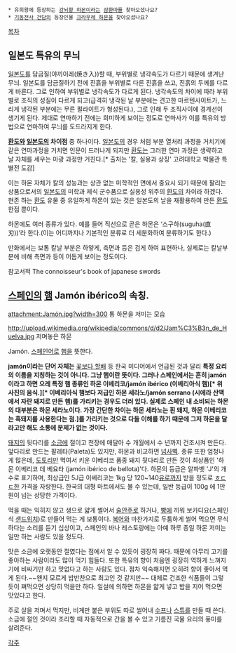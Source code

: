  * 유희왕에 등장하는 [[강뇌황 하몬]]이라는 [[삼환마]]를 찾아오셨나요?
 * [[기동전사 건담]]의 등장인물 [[크라우레 하몬]]을 찾아오셨나요?

[[목차]]
== 일본도 특유의 무늬 ==
[[일본도]]를 담금질(야끼이레(焼き入))할 때, 부위별로 냉각속도가 다르기 때문에 생겨난 무늬. 
일본도를 담금질하기 전에 진흙을 부위별로 다른 진흙을 쓰고, 진흙의 두께를 다르게 바른다. 그로 인하여 부위별로 냉각속도가 다르게 된다. 냉각속도의 차이에 따라 부위별로 조직의 성질이 다르게 되고(급격히 냉각된 날 부분에는 견고한 마르텐사이트가, 느리게 냉각된 부분에는 무른 펄라이트가 형성된다.), 그로 인해 두 조직사이에 경계선이 생기게 된다. 제대로 연마하기 전에는 희미하게 보이는 정도로 연마사가 이를 특유의 방법으로 연마하여 무늬를 도드라지게 한다.

'''[[환도]]와 [[일본도]]의 차이점''' 중 하나이다. [[일본도]]의 경우 처럼 부분 열처리 과정을 거치기에 같은 연마과정을 거치면 인문이 드러나게 되지만 [[환도]]는 그러한 연마 과정은 생략하고 날 자체를 세우는 마광 과정만 거친다.[* 출처는 '칼, 실용과 상징' 고려대학교 박물관 특별전 도감]

이는 하몬 자체가 칼의 성능과는 상관 없는 미학적인 면에서 중요시 되기 때문에 팔리는 상품으로서의 [[일본도]]의 미학과 제식 군수품으로 실용성 위주의 [[환도]]의 차이라 하겠다. 현존 하는 [[환도]] 유물 중 유일하게 하몬이 있는 것은 일본도의 날을 재활용하여 만든 [[환도]] 한점 뿐이다.

하몬에도 여러 종류가 있다. 예를 들어 직선으로 곧은 하몬은 ‘스구하(suguha(直刃))’라 한다.(이는 어디까지나 기본적인 분류로 더 세분화하여 분류하기도 한다.)

만화에서는 보통 칼날 부분은 하얗게, 측면과 등은 검게 하여 표현하나, 실제로는 칼날부분에 비해 측면과 등이 어둡게 보이는 정도이다. 

참고서적 
The connoisseur's book of japanese swords

== [[스페인]]의 [[햄]] Jamón ibérico의 속칭. ==
attachment:Jamón.jpg?width=300
통 하몬을 저미는 모습

http://upload.wikimedia.org/wikipedia/commons/d/d2/Jam%C3%B3n_de_Huelva.jpg
저며놓은 하몬

Jamón. [[스페인어]]로 [[햄]]을 뜻한다.

'''jamón이라는 단어 자체는''' [[꽃보다 할배]] 등 한국 미디어에서 언급된 것과 달리 '''특정 요리의 이름을 지칭하는 것이 아니다. 그냥 햄이란 뜻이다. 그러나 스페인에서는 흔히 jamón이라고 하면 으레 특정 햄 종류인 하몬 이베리코/jamón ibérico (이베리아식 햄)[* 위 사진의 음식.][* 이베리아식 햄보다 저급인 하몬 세라노/jamón serrano (시에라 산맥에서 자란 돼지로 만든 햄)를 가리키는 경우도 더러 있다. 실제로 스페인 내 소비되는 하몬의 대부분은 하몬 세라노이다. 가장 간단한 차이는 하몬 세라노는 흰 돼지, 하몬 이베리코는 흑돼지를 사용한다는 점.]를 가리키는 것으로 다들 이해를 하기 때문에 그저 하몬을 달라고만 해도 소통에 문제가 없는 것이다.'''

[[돼지]]의 뒷다리를 [[소금]]에 절이고 천장에 매달아 수 개월에서 수 년까지 건조시켜 만든다. 앞다리로 만드는 팔레타(Paleta)도 있지만, 하몬과 비교하면 [[넘사벽]]. 종류 또한 엄청나게 많은데, [[도토리]]만 먹여서 키운 이베리코 품종 돼지 뒷다리로 만든 것이 최상품인 '하몬 이베리코 데 베요타 (jamón ibérico de bellota)'다. 하몬의 등급은 알파벳 'J'의 개수로 표기하며, 최상급인 5J급 이베리코는 1kg 당 120~140[[유로]]까지 받을 정도로 [[ㅎㄷㄷ]]한 가격을 자랑한다. 한국의 대형 마트에서도 볼 수 있는데, 일반 등급이 100g 에 1만원이 넘는 상당한 가격이다.

먹을 때는 익히지 않고 생으로 얇게 썰어서 [[술안주]]로 하거나, [[빵]]에 끼워 보카디요(스페인식 [[샌드위치]])로 만들어 먹는 게 보통이다. [[복어]]와 마찬가지로 두툼하게 썰어 먹으면 무식하다는 소리를 듣기 십상이고, 스페인의 바나 레스토랑에는 아예 하루 종일 하몬 저미는 일만 하는 사람도 있을 정도다.

맛은 소금에 오랫동안 절였다는 점에서 알 수 있듯이 굉장히 짜다. 때문에 아무리 고기를 좋아하는 사람이라도 많이 먹기 힘들다. 또한 특유의 향이 처음엔 굉장히 역하게 느껴지기에 비싸기만 하고 맛없다고 하는 사람도 있다. 점차 익숙해지면 오히려 향이 좋아서 먹게 된다.~~왠지 모르게 밥반찬으로 최고인 것 같지만~~ 대체로 건조한 식품들이 그렇듯이 쪄먹으면 상당히 먹을만 하다. 일설에 의하면 하몬을 얇게 넣고 밥을 지어 먹으면 맛있다고 한다.

주로 살을 저며서 먹지만, 비계만 붙은 부위도 따로 썰어내 [[수프]]나 [[스튜]]를 만들 때 쓴다. 소금에 절인 것이라 조리할 때 자동적으로 간을 볼 수 있고 기름진 국물 요리의 풍미를 살려준다.

[[각주]]
